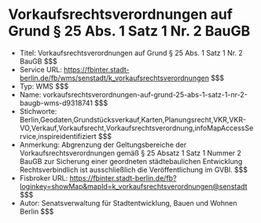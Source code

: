 # Vorkaufsrechtsverordnungen auf Grund § 25 Abs. 1 Satz 1 Nr. 2 BauGB
- Titel: Vorkaufsrechtsverordnungen auf Grund § 25 Abs. 1 Satz 1 Nr. 2 BauGB $$$
- Service URL: https://fbinter.stadt-berlin.de/fb/wms/senstadt/k_vorkaufsrechtsverordnungen $$$
- Typ: WMS $$$
- Name: vorkaufsrechtsverordnungen-auf-grund-25-abs-1-satz-1-nr-2-baugb-wms-d9318741 $$$
- Stichworte: Berlin,Geodaten,Grundstücksverkauf,Karten,Planungsrecht,VKR,VKR-VO,Verkauf,Vorkaufsrecht,Vorkaufsrechtsverordnung,infoMapAccessService,inspireidentifiziert $$$
- Anmerkung: Abgrenzung der Geltungsbereiche der Vorkaufsrechtsverordnungen gemäß § 25 Absatz 1 Satz 1 Nummer 2 BauGB zur Sicherung einer geordneten städtebaulichen Entwicklung
Rechtsverbindlich ist ausschließlich die Veröffentlichung im GVBl. $$$
- Fisbroker URL: https://fbinter.stadt-berlin.de/fb?loginkey=showMap&mapId=k_vorkaufsrechtsverordnungen@senstadt $$$
- Autor: Senatsverwaltung für Stadtentwicklung, Bauen und Wohnen Berlin $$$
